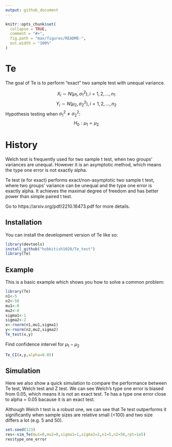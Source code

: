 ```yaml
---
output: github_document
---
```


<!-- README.md is generated from README.Rmd. Please edit that file -->

```r
knitr::opts_chunk$set(
  collapse = TRUE,
  comment = "#>",
  fig.path = "man/figures/README-",
  out.width = "100%"
)
```

# Te

<!-- badges: start -->
<!-- badges: end -->

The goal of Te is to perform "exact" two sample test with unequal variance.

$$X_i \sim N(\mu_1,\sigma_1^2), i=1,2,...,n_1$$
$$Y_i \sim N(\mu_2,\sigma_2^2), i=1,2,...,n_2$$
Hypothesis testing when $\sigma_1^2 \not = \sigma_2^2$:
$$H_0: \mu_1 = \mu_2$$

# History
Welch test is frequently used for two sample t test, when two groups' variances are unequal. However it is an asymptotic method, which means the type one error is not exactly alpha. 

Te test (e for exact) performs exact/non-asymptotic two sample t test, where two groups' variance can be unequal and the type one error is exactly alpha. It achieves the maximal degree of freedom and has better power than simple paired t test.

Go to https://arxiv.org/pdf/2210.16473.pdf for more details.

## Installation

You can install the development version of Te like so:

```r
library(devtools)
install_github("hobbitish1028/Te_test")
library(Te)
```


## Example

This is a basic example which shows you how to solve a common problem:

```r
library(Te)
n1<-5
n2<-50
mu1<-0
mu2<-0
sigma1<-1
sigma2<-2
x<-rnorm(n1,mu1,sigma1)
y<-rnorm(n2,mu2,sigma2)
Te_test(x,y)

```

Find confidence intervel for $\mu_1 - \mu_2$

```r
Te_CI(x,y,alpha=0.05)
```


## Simulation

Here we also show a quick simulation to compare the performance between Te test, Welch test and Z test. We can see Welch's type one error is biased from 0.05, which means it is not an exact test. Te has a type one error close to alpha = 0.05 bacause it is an exact test.

Although Welch t test is a robust one, we can see that Te test outperforms it significantly when sample sizes are relative small (<100) and two size differs a lot (e.g. 5 and 50).

```r
set.seed(123)
res<-sim_Te(mu1=0,mu2=0,sigma1=1,sigma2=2,n1=5,n2=50,rpt=1e5)
res$type_one_error
```
